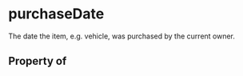 # purchaseDate

The date the item, e.g. vehicle, was purchased by the current owner.

## Property of



